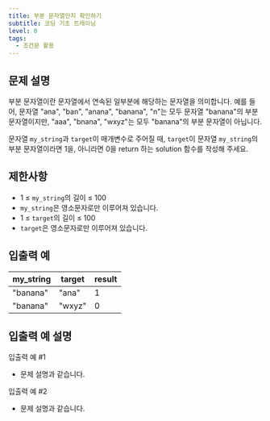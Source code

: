 ```yaml
---
title: 부분 문자열인지 확인하기
subtitle: 코딩 기초 트레이닝
level: 0
tags:
  - 조건문 활용
---
```


## 문제 설명

부분 문자열이란 문자열에서 연속된 일부분에 해당하는 문자열을 의미합니다. 예를 들어, 문자열 "ana", "ban", "anana", "banana", "n"는 모두 문자열 "banana"의 부분 문자열이지만, "aaa", "bnana", "wxyz"는 모두 "banana"의 부분 문자열이 아닙니다.

문자열 `my_string`과 `target`이 매개변수로 주어질 때, `target`이 문자열 `my_string`의 부분 문자열이라면 1을, 아니라면 0을 return 하는 solution 함수를 작성해 주세요.

## 제한사항

- 1 ≤ `my_string`의 길이 ≤ 100
- `my_string`은 영소문자로만 이루어져 있습니다.
- 1 ≤ `target`의 길이 ≤ 100
- `target`은 영소문자로만 이루어져 있습니다.

## 입출력 예

| my_string | target | result |
| --------- | ------ | ------ |
| "banana"  | "ana"  | 1      |
| "banana"  | "wxyz" | 0      |

## 입출력 예 설명

입출력 예 #1

- 문제 설명과 같습니다.

입출력 예 #2

- 문제 설명과 같습니다.
